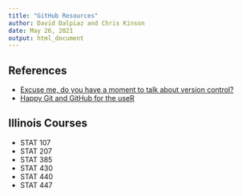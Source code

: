 ```yaml
---
title: "GitHub Resources"
author: David Dalpiaz and Chris Kinson
date: May 26, 2021
output: html_document
---
```


## References

- [Excuse me, do you have a moment to talk about version control?](https://peerj.com/preprints/3159.pdf)
- [Happy Git and GitHub for the useR](https://happygitwithr.com/)

## Illinois Courses

- STAT 107
- STAT 207
- STAT 385
- STAT 430
- STAT 440
- STAT 447
